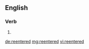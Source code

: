 ==English==

===Verb===
{{head|en}}

# {{en-past of|reenter}}

[[de:reentered]]
[[mg:reentered]]
[[vi:reentered]]
